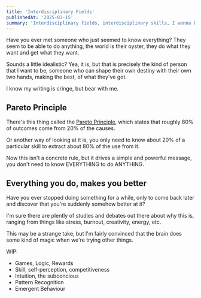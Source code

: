 ```yaml
---
title: 'Interdisciplinary Fields'
publishedAt: '2025-03-15'
summary: 'Interdisciplinary fields, interdisciplinary skills, I wanna be good at everything.'
---
```


Have you ever met someone who just seemed to know everything? They seem to be able to do anything, the world is their oyster, they do what they want and get what they want.

Sounds a little idealistic? Yea, it is, but that is precisely the kind of person that I want to be, someone who can shape their own destiny with their own two hands, making the best, of what they've got.

I know my writing is cringe, but bear with me.

## Pareto Principle

There's this thing called the [Pareto Principle](https://en.wikipedia.org/wiki/Pareto_principle), which states that roughly 80% of outcomes come from 20% of the causes.

Or another way of looking at it is, you only need to know about 20% of a particular skill to extract about 80% of the use from it.

Now this isn't a concrete rule, but it drives a simple and powerful message, you don't need to know EVERYTHING to do ANYTHING.

## Everything you do, makes you better
Have you ever stopped doing something for a while, only to come back later and discover that you're suddenly somehow better at it?

I'm sure there are plently of studies and debates out there about why this is, ranging from things like stress, burnout, creativity, energy, etc.

This may be a strange take, but I'm fairly convinced that the brain does some kind of magic when we're trying other things.

WIP:
- Games, Logic, Rewards
- Skill, self-perception, competitiveness
- Intuition, the subconcious
- Pattern Recognition
- Emergent Behaviour